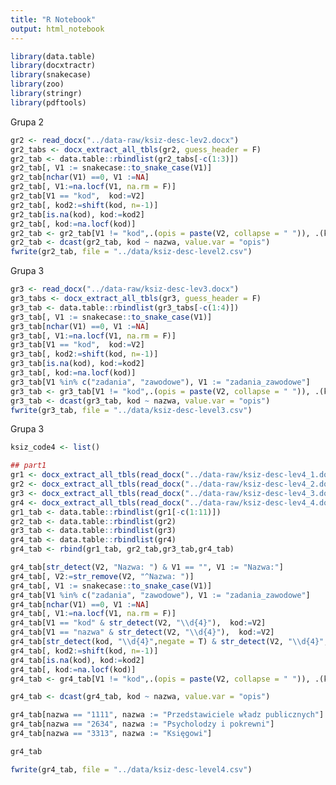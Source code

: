 ```yaml
---
title: "R Notebook"
output: html_notebook
---
```


```r
library(data.table)
library(docxtractr)
library(snakecase)
library(zoo)
library(stringr)
library(pdftools)
```

Grupa 2

```r
gr2 <- read_docx("../data-raw/ksiz-desc-lev2.docx")
gr2_tabs <- docx_extract_all_tbls(gr2, guess_header = F)
gr2_tab <- data.table::rbindlist(gr2_tabs[-c(1:3)])
gr2_tab[, V1 := snakecase::to_snake_case(V1)]
gr2_tab[nchar(V1) ==0, V1 :=NA]
gr2_tab[, V1:=na.locf(V1, na.rm = F)]
gr2_tab[V1 == "kod",  kod:=V2]
gr2_tab[, kod2:=shift(kod, n=-1)]
gr2_tab[is.na(kod), kod:=kod2]
gr2_tab[, kod:=na.locf(kod)]
gr2_tab <- gr2_tab[V1 != "kod",.(opis = paste(V2, collapse = " ")), .(kod, nazwa = V1)]
gr2_tab <- dcast(gr2_tab, kod ~ nazwa, value.var = "opis")
fwrite(gr2_tab, file = "../data/ksiz-desc-level2.csv")
```

Grupa 3

```r
gr3 <- read_docx("../data-raw/ksiz-desc-lev3.docx")
gr3_tabs <- docx_extract_all_tbls(gr3, guess_header = F)
gr3_tab <- data.table::rbindlist(gr3_tabs[-c(1:4)])
gr3_tab[, V1 := snakecase::to_snake_case(V1)]
gr3_tab[nchar(V1) ==0, V1 :=NA]
gr3_tab[, V1:=na.locf(V1, na.rm = F)]
gr3_tab[V1 == "kod",  kod:=V2]
gr3_tab[, kod2:=shift(kod, n=-1)]
gr3_tab[is.na(kod), kod:=kod2]
gr3_tab[, kod:=na.locf(kod)]
gr3_tab[V1 %in% c("zadania", "zawodowe"), V1 := "zadania_zawodowe"]
gr3_tab <- gr3_tab[V1 != "kod",.(opis = paste(V2, collapse = " ")), .(kod, nazwa = V1)]
gr3_tab <- dcast(gr3_tab, kod ~ nazwa, value.var = "opis")
fwrite(gr3_tab, file = "../data/ksiz-desc-level3.csv")
```

Grupa 3

```r
ksiz_code4 <- list()

## part1
gr1 <- docx_extract_all_tbls(read_docx("../data-raw/ksiz-desc-lev4_1.docx"), guess_header = F)
gr2 <- docx_extract_all_tbls(read_docx("../data-raw/ksiz-desc-lev4_2.docx"), guess_header = F)
gr3 <- docx_extract_all_tbls(read_docx("../data-raw/ksiz-desc-lev4_3.docx"), guess_header = F)
gr4 <- docx_extract_all_tbls(read_docx("../data-raw/ksiz-desc-lev4_4.docx"), guess_header = F)
gr1_tab <- data.table::rbindlist(gr1[-c(1:11)])
gr2_tab <- data.table::rbindlist(gr2)
gr3_tab <- data.table::rbindlist(gr3)
gr4_tab <- data.table::rbindlist(gr4)
gr4_tab <- rbind(gr1_tab, gr2_tab,gr3_tab,gr4_tab)

gr4_tab[str_detect(V2, "Nazwa: ") & V1 == "", V1 := "Nazwa:"]
gr4_tab[, V2:=str_remove(V2, "^Nazwa: ")]
gr4_tab[, V1 := snakecase::to_snake_case(V1)]
gr4_tab[V1 %in% c("zadania", "zawodowe"), V1 := "zadania_zawodowe"]
gr4_tab[nchar(V1) ==0, V1 :=NA]
gr4_tab[, V1:=na.locf(V1, na.rm = F)]
gr4_tab[V1 == "kod" & str_detect(V2, "\\d{4}"),  kod:=V2]
gr4_tab[V1 == "nazwa" & str_detect(V2, "\\d{4}"),  kod:=V2]
gr4_tab[str_detect(kod, "\\d{4}",negate = T) & str_detect(V2, "\\d{4}",negate = F), kod:=V2]
gr4_tab[, kod2:=shift(kod, n=-1)]
gr4_tab[is.na(kod), kod:=kod2]
gr4_tab[, kod:=na.locf(kod)]
gr4_tab <- gr4_tab[V1 != "kod",.(opis = paste(V2, collapse = " ")), .(kod, nazwa = V1)]

gr4_tab <- dcast(gr4_tab, kod ~ nazwa, value.var = "opis")

gr4_tab[nazwa == "1111", nazwa := "Przedstawiciele władz publicznych"]
gr4_tab[nazwa == "2634", nazwa := "Psycholodzy i pokrewni"]
gr4_tab[nazwa == "3313", nazwa := "Księgowi"]

gr4_tab

fwrite(gr4_tab, file = "../data/ksiz-desc-level4.csv")

```


